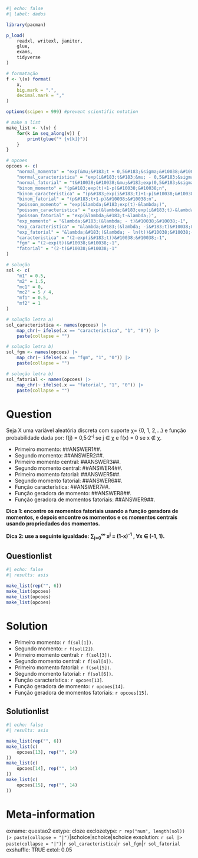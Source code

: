 ```r
#| echo: false
#| label: dados

library(pacman)

p_load(
    readxl, writexl, janitor,
    glue,
    exams,
    tidyverse
)

# formatação
f <- \(x) format(
    x,
    big.mark = ".",
    decimal.mark = ","
)

options(scipen = 999) #prevent scientific notation

# make a list
make_list <- \(v) {
    for(k in seq_along(v)) {
        print(glue("* {v[k]}"))
    }
}

# opcoes
opcoes <- c(
    "normal_momento" = "exp(&mu;&#183;t + 0,5&#183;&sigma;&#10038;&#10038;2&#183;t&#10038;&#10038;2)",
    "normal_caracteristica" = "exp(i&#183;t&#183;&mu; - 0,5&#183;&sigma;&#10038;&#10038;2&#183;t&#10038;&#10038;2)",
    "normal_fatorial" = "t&#10038;&#10038;&mu;&#183;exp(0,5&#183;&sigma;&#10038;&#10038;2&#183;t&#10038;&#10038;2)",
    "binom_momento" = "(p&#183;exp(t)+1-p)&#10038;&#10038;n",
    "binom_caracteristica" = "(p&#183;exp(i&#183;t)+1-p)&#10038;&#10038;n",
    "binom_fatorial" = "(p&#183;t+1-p)&#10038;&#10038;n",
    "poisson_momento" = "exp(&lambda;&#183;exp(t)-&lambda;)",
    "poisson_caracteristica" = "exp(&lambda;&#183;exp(i&#183;t)-&lambda;)",
    "poisson_fatorial" = "exp(&lambda;&#183;t-&lambda;)",
    "exp_momento" = "&lambda;&#183;(&lambda; - t)&#10038;&#10038;-1",
    "exp_caracteristica" = "&lambda;&#183;(&lambda; -i&#183;t)&#10038;&#10038;-1",
    "exp_fatorial" = "&lambda;&#183;(&lambda; - ln(t))&#10038;&#10038;-1",
    "caracteristica" = "(2-exp(i&#183;t))&#10038;&#10038;-1",
    "fgm" = "(2-exp(t))&#10038;&#10038;-1",
    "fatorial" = "(2-t)&#10038;&#10038;-1"
)

# solução
sol <- c(
    "m1" = 0.5,
    "m2" = 1.5,
    "mc1" = 0,
    "mc2" = 5 / 4,
    "mf1" = 0.5,
    "mf2" = 1
)

# solução letra a)
sol_caracteristica <- names(opcoes) |>
    map_chr(~ ifelse(.x == "caracteristica", "1", "0")) |>
    paste(collapse = "")

# solução letra b)
sol_fgm <- names(opcoes) |>
    map_chr(~ ifelse(.x == "fgm", "1", "0")) |>
    paste(collapse = "")

# solução letra b)
sol_fatorial <- names(opcoes) |>
    map_chr(~ ifelse(.x == "fatorial", "1", "0")) |>
    paste(collapse = "")
```

Question
========
Seja X uma variável aleatória discreta com suporte &chi;= {0, 1, 2,...} e função probabilidade dada por: f(j) = 0,5&#183;2^-j^ se j &isin; &chi; e f(x) = 0 se x &notin; &chi;.
  
* Primeiro momento: \#\#ANSWER1\#\#.
* Segundo momento: \#\#ANSWER2\#\#.
* Primeiro momento central: \#\#ANSWER3\#\#.
* Segundo momento central: \#\#ANSWER4\#\#.
* Primeiro momento fatorial: \#\#ANSWER5\#\#.
* Segundo momento fatorial: \#\#ANSWER6\#\#.
* Função característica: \#\#ANSWER7\#\#.
* Função geradora de momento: \#\#ANSWER8\#\#.
* Função geradora de momentos fatoriais: \#\#ANSWER9\#\#.

**Dica 1: encontre os momentos fatoriais usando a função geradora de momentos, e depois encontre os momentos e os momentos centrais usando propriedades dos momentos.**

**Dica 2: use a seguinte igualdade: &sum;~j=0~^&#8734;^ x^j^ = (1-x)^-1^ , &forall;x &isin; (-1, 1).**

Questionlist
------------
```r
#| echo: false
#| results: asis

make_list(rep("", 6))
make_list(opcoes)
make_list(opcoes)
make_list(opcoes)
```

Solution
========
* Primeiro momento: `r f(sol[1])`.
* Segundo momento: `r f(sol[2])`.
* Primeiro momento central: `r f(sol[3])`.
* Segundo momento central: `r f(sol[4])`.
* Primeiro momento fatorial: `r f(sol[5])`.
* Segundo momento fatorial: `r f(sol[6])`.
* Função característica: `r opcoes[13]`.
* Função geradora de momento: `r opcoes[14]`.
* Função geradora de momentos fatoriais: `r opcoes[15]`.

Solutionlist
------------
```r
#| echo: false
#| results: asis

make_list(rep("", 6))
make_list(c(
    opcoes[13], rep("", 14)
))
make_list(c(
    opcoes[14], rep("", 14)
))
make_list(c(
    opcoes[15], rep("", 14)
))
```

Meta-information
================
exname: questao2
extype: cloze
exclozetype: `r rep("num", length(sol)) |> paste(collapse = "|")`|schoice|schoice|schoice
exsolution: `r sol |> paste(collapse = "|")`|`r sol_caracteristica`|`r sol_fgm`|`r sol_fatorial`
exshuffle: TRUE
extol: 0.05